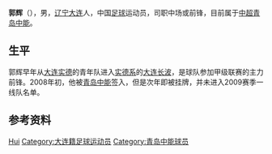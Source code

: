 {{Otheruses|other=名为郭辉的其他人物|郭辉}}
{{Football player infobox
| playername =  郭辉
| image =
| fullname = 郭辉
| height = {{height|m=1.72}}
| nickname =
| dateofbirth = {{Birth date and age|year=1985|month=5|day=22}}
| cityofbirth = [[辽宁|辽宁]][[大连|大连]]
| countryofbirth = {{CHN}}
| currentclub = {{flagicon|CHN}}[[青岛中能|青岛中能]]
| clubnumber = 
| position = 前锋/前卫
| youthyears = ?-2002年
| youthclubs = [[大连实德|大连实德]]
| years = 2003-2006年<br/><br/>2007年<br/>2008-
| clubs = [[大连长波|大连三德/长波/<br/>山西路虎]]<br/>[[哈尔滨毅腾|哈尔滨毅腾]]<br/>[[青岛中能|青岛中能]]
| caps(goals) =
}}
'''郭辉'''（{{bd|1985年|5月22日|catIdx=G}}），男，[[辽宁|辽宁]][[大连|大连]]人，中国[[足球|足球]]运动员，司职中场或前锋，目前属于[[中超|中超]][[青岛中能|青岛中能]]。

== 生平 ==
郭辉早年从[[大连实德|大连实德]]的青年队进入[[实德系|实德系]]的[[大连长波|大连长波]]，是球队参加甲级联赛的主力前锋。2008年初，他被[[青岛中能|青岛中能]]签入，但是次年即被挂牌，并未进入2009赛季一线队名单。

== 参考资料 ==
{{reflist}}

{{Authority control}}
{{DEFAULTSORT:GUO Hui}}
[[Category:郭姓|Hui]]
[[Category:大连籍足球运动员|Category:大连籍足球运动员]]
[[Category:青岛中能球员|Category:青岛中能球员]]